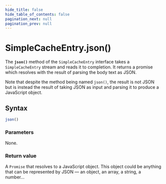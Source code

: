```yaml
---
hide_title: false
hide_table_of_contents: false
pagination_next: null
pagination_prev: null
---
```

# SimpleCacheEntry.json()

The **`json()`** method of the `SimpleCacheEntry` interface takes
a `SimpleCacheEntry` stream and reads it to completion. It returns a promise which
resolves with the result of parsing the body text as JSON.

Note that despite the method being named `json()`, the result is not JSON but is instead the result of taking JSON as input and parsing it to produce a JavaScript object.

## Syntax

```js
json()
```

### Parameters

None.

### Return value

A `Promise` that resolves to a JavaScript object. This object could be
anything that can be represented by JSON — an object, an array, a string, a number…
